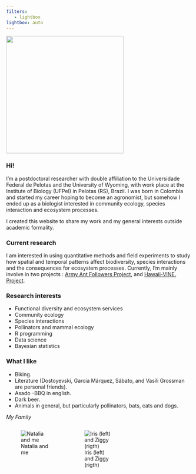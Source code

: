 ```yaml
---
filters:
   - lightbox
lightbox: auto
---
```


![](photos/IMG_8708.jpg){fig-align="center" width="319"}

### Hi!

I'm a postdoctoral researcher with double affiliation to the Universidade Federal de Pelotas and the University of Wyoming, with work place at the Institute of Biology (UFPel) in Pelotas (RS), Brazil. I was born in Colombia and started my career hoping to become an agronomist, but somehow I ended up as a biologist interested in community ecology, species interaction and ecosystem processes.

I created this website to share my work and my general interests outside academic formality.

### Current research

I am interested in using quantitative methods and field experiments to study how spatial and temporal patterns affect biodiversity, species interactions and the consequences for ecosystem processes. Currently, I'm mainly involve in two projects : [Army Ant Followers Project](https://www.tarwaterlab.com/copy-of-panama-plumas-project), and [Hawaii-VINE. Project](https://www.tarwaterlab.com/hawaii-vine-project).

### Research interests

-   Functional diversity and ecosystem services
-   Community ecology
-   Species interactions
-   Pollinators and mammal ecology
-   R programming
-   Data science
-   Bayesian statistics

### What I like

-   Biking.
-   Literature (Dostoyevski, García Márquez, Sábato, and Vasili Grossman are personal friends).
-   Asado --BBQ in english.
-   Dark beer.
-   Animals in general, but particularly pollinators, bats, cats and dogs.

*My Family*


::: {style="display: grid;grid-template-columns: repeat(auto-fill, minmax(150px, 1fr));grid-gap: 1em;"}

![Natalia and me](photos/IMG_4557.jpg){group="my-gallery"}

![Iris (left) and Ziggy (rigth)](photos/IMG_1347.jpg){group="my-gallery"}

:::